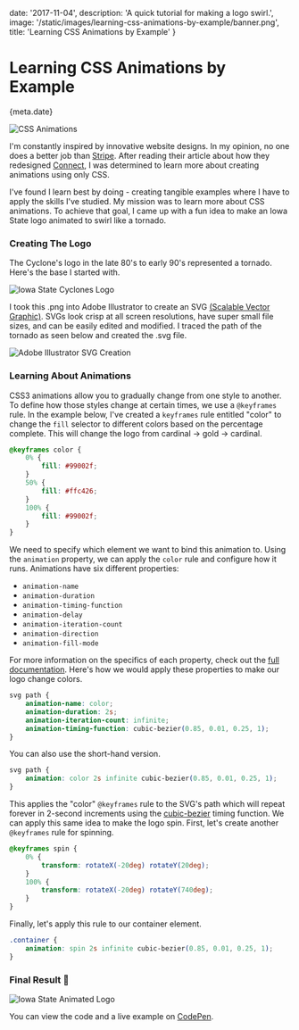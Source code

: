 
date: '2017-11-04',
description: 'A quick tutorial for making a logo swirl.',
image: '/static/images/learning-css-animations-by-example/banner.png',
title: 'Learning CSS Animations by Example'
}


# Learning CSS Animations by Example

<Date>{meta.date}</Date>

![CSS Animations](/static/images/learning-css-animations-by-example/banner.png)

I'm constantly inspired by innovative website designs. In my opinion, no one does a better job than [Stripe](/blog/how-stripe-designs-beautiful-websites). After reading their article about how they redesigned [Connect](https://stripe.com/blog/connect-front-end-experience), I was determined to learn more about creating animations using only CSS.

I've found I learn best by doing - creating tangible examples where I have to apply the skills I've studied. My mission was to learn more about CSS animations. To achieve that goal, I came up with a fun idea to make an Iowa State logo animated to swirl like a tornado.

### Creating The Logo

The Cyclone's logo in the late 80's to early 90's represented a tornado. Here's the base I started with.

![Iowa State Cyclones Logo](/static/images/learning-css-animations-by-example/isu-logo.png)

I took this .png into Adobe Illustrator to create an SVG [(Scalable Vector Graphic)](https://svgontheweb.com/). SVGs look crisp at all screen resolutions, have super small file sizes, and can be easily edited and modified. I traced the path of the tornado as seen below and created the .svg file.

![Adobe Illustrator SVG Creation](/static/images/learning-css-animations-by-example/illustrator.png)

### Learning About Animations

CSS3 animations allow you to gradually change from one style to another. To define how those styles change at certain times, we use a `@keyframes` rule. In the example below, I've created a `keyframes` rule entitled "color" to change the `fill` selector to different colors based on the percentage complete. This will change the logo from cardinal → gold → cardinal.

```css
@keyframes color {
    0% {
        fill: #99002f;
    }
    50% {
        fill: #ffc426;
    }
    100% {
        fill: #99002f;
    }
}
```

We need to specify which element we want to bind this animation to. Using the `animation` property, we can apply the `color` rule and configure how it runs. Animations have six different properties:

-   `animation-name`
-   `animation-duration`
-   `animation-timing-function`
-   `animation-delay`
-   `animation-iteration-count`
-   `animation-direction`
-   `animation-fill-mode`

For more information on the specifics of each property, check out the [full documentation](https://www.w3schools.com/css/css3_animations.asp). Here's how we would apply these properties to make our logo change colors.

```css
svg path {
    animation-name: color;
    animation-duration: 2s;
    animation-iteration-count: infinite;
    animation-timing-function: cubic-bezier(0.85, 0.01, 0.25, 1);
}
```

You can also use the short-hand version.

```css
svg path {
    animation: color 2s infinite cubic-bezier(0.85, 0.01, 0.25, 1);
}
```

This applies the "color" `@keyframes` rule to the SVG's path which will repeat forever in 2-second increments using the [cubic-bezier](http://cubic-bezier.com/#.17,.67,.83,.67) timing function. We can apply this same idea to make the logo spin. First, let's create another `@keyframes` rule for spinning.

```css
@keyframes spin {
    0% {
        transform: rotateX(-20deg) rotateY(20deg);
    }
    100% {
        transform: rotateX(-20deg) rotateY(740deg);
    }
}
```

Finally, let's apply this rule to our container element.

```css
.container {
    animation: spin 2s infinite cubic-bezier(0.85, 0.01, 0.25, 1);
}
```

### Final Result 🎉

![Iowa State Animated Logo](/static/images/learning-css-animations-by-example/isu-logo.gif)

You can view the code and a live example on [CodePen](https://codepen.io/leerob/pen/BmGZZQ?editors=1100).
